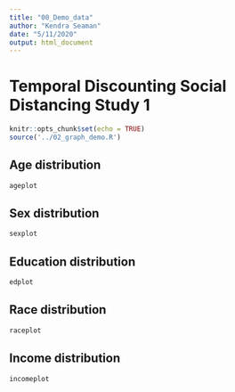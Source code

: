 ```yaml
---
title: "00_Demo_data"
author: "Kendra Seaman"
date: "5/11/2020"
output: html_document
---
```


# Temporal Discounting Social Distancing Study 1

```r
knitr::opts_chunk$set(echo = TRUE)
source('../02_graph_demo.R')
```

## Age distribution

```r
ageplot
```

## Sex distribution

```r
sexplot
```

## Education distribution

```r
edplot
```

## Race distribution

```r
raceplot
```

## Income distribution

```r
incomeplot
```